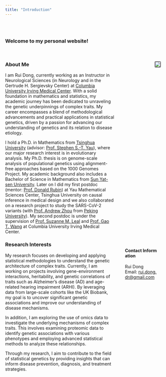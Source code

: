 ```yaml
---
title: "Introduction"
---
```


:::: {style="display: flex;"}

::: {.column width="70%"}

<br>

### Welcome to my personal website!

<br>


### About Me

I am Rui Dong, currently working as an Instructor in Neurological Sciences (in Neurology and in the Gertrude H. Sergievsky Center) at [Columbia University Irving Medical Center](https://www.cuimc.columbia.edu). With a solid foundation in mathematics and statistics, my academic journey has been dedicated to unraveling the genetic underpinnings of complex traits. My career encompasses a blend of methodological advancements and practical applications in statistical genetics, driven by a passion for advancing our understanding of genetics and its relation to disease etiology.

I hold a Ph.D. in Mathematics from [Tsinghua University](https://www.tsinghua.edu.cn/en/) (advisor: [Prof. Stephen S.-T. Yau](http://homepages.math.uic.edu/~yau/)), where our major research interest is in evolutionary analysis. My Ph.D. thesis is on genome-scale analysis of populational genetics using alignment-free approaches based on the 1000 Genomes Project. My academic background also includes a Bachelor of Science in Mathematics from [Sun Yat-sen University](https://www.sysu.edu.cn/sysuen/). Later on I did my first postdoc (mentor: [Prof. Donald Rubin](https://statistics.fas.harvard.edu/people/donald-b-rubin)) at Yau Mathematical Sciences Center, Tsinghua University on causal inference in medical design and we also collaborated on a research project to study the SARS-CoV-2 variants (with [Prof. Andrew Zhou](http://faculty.washington.edu/azhou/) from [Peking University](https://english.pku.edu.cn)). My second postdoc is under the supervision of [Prof. Suzanne M. Leal](https://www.neurology.columbia.edu/profile/suzanne-m-leal-phd) and [Prof. Gao T. Wang](https://www.tigerwang.org) at Columbia University Irving Medical Center.

### Research Interests

My research focuses on developing and applying statistical methodologies to understand the genetic architecture of complex traits. Currently, I am working on projects involving gene-environment interactions, heritability, and genetic correlations of traits such as Alzheimer’s disease (AD) and age-related hearing impairment (ARHI). By leveraging data from large-scale cohorts like the UK Biobank, my goal is to uncover significant genetic associations and improve our understanding of disease mechanisms.

In addition, I am exploring the use of omics data to investigate the underlying mechanisms of complex traits. This involves examining proteomic data to identify genetic associations with various phenotypes and employing advanced statistical methods to analyze these relationships.

Through my research, I aim to contribute to the field of statistical genetics by providing insights that can inform disease prevention, diagnosis, and treatment strategies.


:::

::: {.column width="5%"}
\
<!-- empty column for spacing reasons -->
:::

::: {.column width="25%"}

<br><br><br><br><br><br>

```{=html}
<div style="width: 100%; height: 50%;">
<img src="images/headshot.jpg" style="float:right; border-radius: 15%; margin-bottom: 20px; border: 2px solid #6d676e;">
</div>
```


```{=html}
<div style="border-radius: 25px; padding: 10px;">
  <h4 style="word-break:break-all;">Contact Information</h4>
  <p style="size:12px;word-break:break-all;">
    Rui Dong
    <br/>
    Email: <a href="mailto:rui.dong.dr@gmail.com">rui.dong.dr@gmail.com</a>
  </p>
</div>
```

:::

::::
